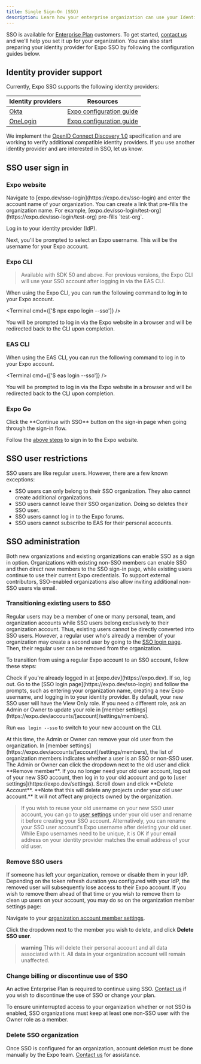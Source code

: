 ```yaml
---
title: Single Sign-On (SSO)
description: Learn how your enterprise organization can use your Identity Provider to manage Expo users on your team.
---
```



SSO is available for [Enterprise Plan](https://expo.dev/pricing) customers. To get started, [contact us](https://expo.dev/contact) and we'll help you set it up for your organization. You can also start preparing your identity provider for Expo SSO by following the configuration guides below.

## Identity provider support

Currently, Expo SSO supports the following identity providers:

| Identity providers                                                                       | Resources                                                       |
| ---------------------------------------------------------------------------------------- | --------------------------------------------------------------- |
| [Okta](https://www.okta.com/)                                                            | [Expo configuration guide](https://expo.fyi/sso-setup-okta)     |
| [OneLogin](https://www.onelogin.com/)                                                    | [Expo configuration guide](https://expo.fyi/sso-setup-onelogin) |

We implement the [OpenID Connect Discovery 1.0](https://openid.net/specs/openid-connect-discovery-1_0.html) specification and are working to verify additional compatible identity providers. If you use another identity provider and are interested in SSO, let us know.

## SSO user sign in

### Expo website

<Step label="1">
  Navigate to [expo.dev/sso-login](https://expo.dev/sso-login) and enter the account name of your
  organization. You can create a link that pre-fills the organization name. For example,
  [expo.dev/sso-login/test-org](https://expo.dev/sso-login/test-org) pre-fills `test-org`.
</Step>

<Step label="2">Log in to your identity provider (IdP).</Step>

<Step label="3">
  Next, you'll be prompted to select an Expo username. This will be the username for your Expo
  account.
</Step>

### Expo CLI

> Available with SDK 50 and above. For previous versions, the Expo CLI will use your SSO account after logging in via the EAS CLI.

When using the Expo CLI, you can run the following command to log in to your Expo account.

<Terminal cmd={['$ npx expo login --sso']} />

You will be prompted to log in via the Expo website in a browser and will be redirected back to the CLI upon completion.

### EAS CLI

When using the EAS CLI, you can run the following command to log in to your Expo account.

<Terminal cmd={['$ eas login --sso']} />

You will be prompted to log in via the Expo website in a browser and will be redirected back to the CLI upon completion.

### Expo Go

<Step label="1">
  Click the **Continue with SSO** button on the sign-in page when going through the sign-in flow.
</Step>

<Step label="2">Follow the [above steps](#expo-website) to sign in to the Expo website.</Step>

## SSO user restrictions

SSO users are like regular users. However, there are a few known exceptions:

- SSO users can only belong to their SSO organization. They also cannot create additional organizations.
- SSO users cannot leave their SSO organization. Doing so deletes their SSO user.
- SSO users cannot log in to the Expo forums.
- SSO users cannot subscribe to EAS for their personal accounts.

## SSO administration

Both new organizations and existing organizations can enable SSO as a sign in option. Organizations with existing non-SSO members can enable SSO and then direct new members to the SSO sign-in page, while existing users continue to use their current Expo credentials. To support external contributors, SSO-enabled organizations also allow inviting additional non-SSO users via email.

### Transitioning existing users to SSO

Regular users may be a member of one or many personal, team, and organization accounts while SSO users belong exclusively to their organization account. Thus, existing users cannot be directly converted into SSO users. However, a regular user who's already a member of your organization may create a second user by going to the [SSO login page](https://expo.dev/sso-login). Then, their regular user can be removed from the organization.

To transition from using a regular Expo account to an SSO account, follow these steps:

<Step label="1">
  Check if you're already logged in at [expo.dev](https://expo.dev). If so, log out.
</Step>

<Step label="2">
  Go to the [SSO login page](https://expo.dev/sso-login) and follow the prompts, such as entering
  your organization name, creating a new Expo username, and logging in to your identity provider.
</Step>

<Step label="3">
  By default, your new SSO user will have the View Only role. If you need a different role, ask an
  Admin or Owner to update your role in [member
  settings](https://expo.dev/accounts/[account]/settings/members).
</Step>

<Step label="4">Run `eas login --sso` to switch to your new account on the CLI.</Step>

<Step label="5">
  At this time, the Admin or Owner can remove your old user from the organization. In [member
  settings](https://expo.dev/accounts/[account]/settings/members), the list of organization members
  indicates whether a user is an SSO or non-SSO user. The Admin or Owner can click the dropdown next
  to the old user and click **Remove member**.
</Step>

<Step label="6">
  If you no longer need your old user account, log out of your new SSO account, then log in to your
  old account and go to [user settings](https://expo.dev/settings). Scroll down and click **Delete
  Account**. **Note that this will delete any projects under your old user account.** It will not
  affect any projects owned by the organization.
</Step>

> If you wish to reuse your old username on your new SSO user account, you can go to [user settings](https://expo.dev/settings) under your old user and rename it before creating your SSO account. Alternatively, you can rename your SSO user account's Expo username after deleting your old user. While Expo usernames need to be unique, it is OK if your email address on your identity provider matches the email address of your old user.

### Remove SSO users

If someone has left your organization, remove or disable them in your IdP. Depending on the token refresh duration you configured with your IdP, the removed user will subsequently lose access to their Expo account.
If you wish to remove them ahead of that time or you wish to remove them to clean up users on your account, you may do so on the organization member settings page:

<Step label="1">

Navigate to your [organization account member settings](https://expo.dev/accounts/[account]/settings/members).

</Step>

<Step label='2'>

Click the dropdown next to the member you wish to delete, and click **Delete SSO user**.

> **warning** This will delete their personal account and all data associated with it. All data in your organization account will remain unaffected.

</Step>

### Change billing or discontinue use of SSO

An active Enterprise Plan is required to continue using SSO. [Contact us](https://expo.dev/contact) if you wish to discontinue the use of SSO or change your plan.

To ensure uninterrupted access to your organization whether or not SSO is enabled, SSO organizations must keep at least one non-SSO user with the Owner role as a member.

### Delete SSO organization

Once SSO is configured for an organization, account deletion must be done manually by the Expo team. [Contact us](https://expo.dev/contact) for assistance.
